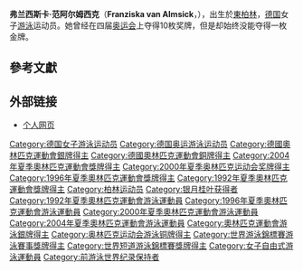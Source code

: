 {{MedalTableTop|Bundesarchiv Bild 183-1989-0730-002, Jörg Hoffmann und Franziska van Almsick mit Medaillen.jpg|250px}}
{{MedalSport | 女子[[游泳|游泳]]}}
{{MedalCountry | {{GER}} }}
{{MedalCompetition|[[奧林匹克運動會|奧林匹克運動會]]}}
{{MedalSilver| [[1992年夏季奧林匹克運動會|1992年巴塞隆納]] | [[1992年夏季奧林匹克運動會游泳比賽|200米自由泳]]}} 
{{MedalSilver| [[1992年夏季奧林匹克運動會|1992年巴塞隆納]] | [[1992年夏季奧林匹克運動會游泳比賽|4×100米混合接力]]}} 
{{MedalSilver| [[1996年夏季奧林匹克運動會|1996年亞特蘭大]] | [[1996年夏季奧林匹克運動會游泳比賽|200米自由泳]]}} 
{{MedalSilver| [[1996年夏季奧林匹克運動會|1996年亞特蘭大]] | [[1996年夏季奧林匹克運動會游泳比賽|4×200米自由泳接力]]}} 
{{MedalBronze| [[1992年夏季奧林匹克運動會|1992年巴塞隆納]] | [[1992年夏季奧林匹克運動會游泳比賽|100米自由泳]]}} 
{{MedalBronze| [[1992年夏季奧林匹克運動會|1992年巴塞隆納]] | [[1992年夏季奧林匹克運動會游泳比賽|4×100米自由泳接力]]}} 
{{MedalBronze| [[1996年夏季奧林匹克運動會|1996年亞特蘭大]] | [[1996年夏季奧林匹克運動會游泳比賽|4×100米自由泳接力]]}} 
{{MedalBronze| [[2000年夏季奧林匹克運動會|2000年悉尼]] <ref>{{cite web |url=http://static.espn.go.com/oly/summer00/swimming/index.html |title=ESPN Sydney Swimming |accessdate=2009-03-14 |archive-date=2014-09-07 |archive-url=https://web.archive.org/web/20140907122904/http://static.espn.go.com/oly/summer00/swimming/index.html |dead-url=no }}</ref> | [[2000年夏季奥林匹克运动会游泳比赛|4×200米自由泳接力]]}} 
{{MedalBronze| [[2004年夏季奧林匹克運動會|2004年雅典]] <ref>{{cite web |url=http://sportsillustrated.cnn.com/olympics/2004/schedules/117BySport.html |title=2004 Olympic Games swimming results |accessdate=2007-07-22 |archive-date=2013-12-30 |archive-url=https://web.archive.org/web/20131230044501/http://sportsillustrated.cnn.com/olympics/2004/schedules/117BySport.html |dead-url=no }}</ref> | [[2004年夏季奥林匹克运动会游泳比赛|4×100米混合接力]]}} 
{{MedalBronze| [[2004年夏季奧林匹克運動會|2004年雅典]] | [[2004年夏季奥林匹克运动会游泳比赛|4×200米自由泳接力]]}}
{{MedalCompetition|[[世界游泳錦標賽|世界錦標賽]]}}
{{MedalBronze|[[1994年世界游泳錦標賽|1994年羅馬]]|100米自由泳}}
{{MedalGold|[[1994年世界游泳錦標賽|1994年羅馬]]|200米自由泳}}
{{MedalBronze|[[1994年世界游泳錦標賽|1994年羅馬]]|4×100米自由泳接力}}
{{MedalSilver|[[1994年世界游泳錦標賽|1994年羅馬]]|4×200米自由泳接力}}
{{MedalSilver|[[1998年世界游泳錦標賽|1998年帕斯]]|4×100米自由泳接力}}
{{MedalGold|[[1998年世界游泳錦標賽|1998年帕斯]]|4×200米自由泳接力}} 
{{MedalBottom}}
'''弗兰西斯卡·范阿尔姆西克'''（'''Franziska van Almsick'''，{{bd|1978年|4月5日|catIdx=Almsick, Franziska Van}}），出生於[[東柏林|東柏林]]，[[德国|德国]]女子[[游泳|游泳]]运动员。她曾经在四届[[奥运会|奥运会]]上夺得10枚奖牌，但是却始终没能夺得一枚金牌。

==參考文獻==
<div class="references-small">
<references />
</div>

==外部链接==
*[https://web.archive.org/web/20070822104024/http://www.franzi.de/e/ 个人网页]

{{Authority control}}
{{DEFAULTSORT:Almsick, Franziska Van}}
[[Category:德国女子游泳运动员|Category:德国女子游泳运动员]]
[[Category:德国奥运游泳运动员|Category:德国奥运游泳运动员]]
[[Category:德國奧林匹克運動會銀牌得主|Category:德國奧林匹克運動會銀牌得主]]
[[Category:德國奧林匹克運動會銅牌得主|Category:德國奧林匹克運動會銅牌得主]]
[[Category:2004年夏季奧林匹克運動會獎牌得主|Category:2004年夏季奧林匹克運動會獎牌得主]]
[[Category:2000年夏季奥林匹克运动会奖牌得主|Category:2000年夏季奥林匹克运动会奖牌得主]]
[[Category:1996年夏季奧林匹克運動會獎牌得主|Category:1996年夏季奧林匹克運動會獎牌得主]]
[[Category:1992年夏季奧林匹克運動會獎牌得主|Category:1992年夏季奧林匹克運動會獎牌得主]]
[[Category:柏林运动员|Category:柏林运动员]]
[[Category:银月桂叶获得者|Category:银月桂叶获得者]]
[[Category:1992年夏季奧林匹克運動會游泳運動員|Category:1992年夏季奧林匹克運動會游泳運動員]]
[[Category:1996年夏季奧林匹克運動會游泳運動員|Category:1996年夏季奧林匹克運動會游泳運動員]]
[[Category:2000年夏季奧林匹克運動會游泳運動員|Category:2000年夏季奧林匹克運動會游泳運動員]]
[[Category:2004年夏季奧林匹克運動會游泳運動員|Category:2004年夏季奧林匹克運動會游泳運動員]]
[[Category:奧林匹克運動會游泳銀牌得主|Category:奧林匹克運動會游泳銀牌得主]]
[[Category:奥林匹克运动会游泳铜牌得主|Category:奥林匹克运动会游泳铜牌得主]]
[[Category:世界游泳錦標賽游泳賽事獎牌得主|Category:世界游泳錦標賽游泳賽事獎牌得主]]
[[Category:世界短道游泳錦標賽獎牌得主|Category:世界短道游泳錦標賽獎牌得主]]
[[Category:女子自由式游泳運動員|Category:女子自由式游泳運動員]]
[[Category:前游泳世界纪录保持者|Category:前游泳世界纪录保持者]]